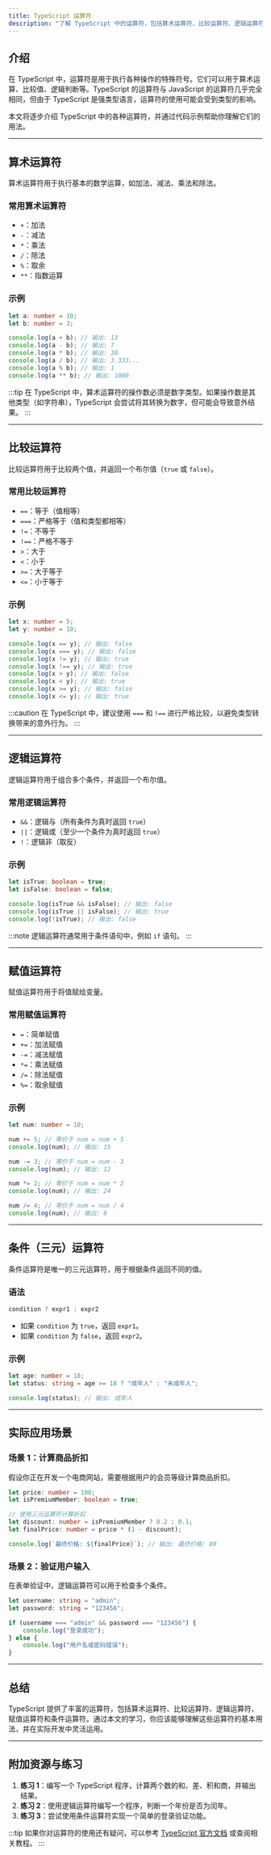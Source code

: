 ```yaml
---
title: TypeScript 运算符
description: "了解 TypeScript 中的运算符，包括算术运算符、比较运算符、逻辑运算符等，并通过实际示例掌握其用法。"
---
```


## 介绍

在 TypeScript 中，运算符是用于执行各种操作的特殊符号。它们可以用于算术运算、比较值、逻辑判断等。TypeScript 的运算符与 JavaScript 的运算符几乎完全相同，但由于 TypeScript 是强类型语言，运算符的使用可能会受到类型的影响。

本文将逐步介绍 TypeScript 中的各种运算符，并通过代码示例帮助你理解它们的用法。

---

## 算术运算符

算术运算符用于执行基本的数学运算，如加法、减法、乘法和除法。

### 常用算术运算符

- `+`：加法
- `-`：减法
- `*`：乘法
- `/`：除法
- `%`：取余
- `**`：指数运算

### 示例

```typescript
let a: number = 10;
let b: number = 3;

console.log(a + b); // 输出: 13
console.log(a - b); // 输出: 7
console.log(a * b); // 输出: 30
console.log(a / b); // 输出: 3.333...
console.log(a % b); // 输出: 1
console.log(a ** b); // 输出: 1000
```

:::tip
在 TypeScript 中，算术运算符的操作数必须是数字类型。如果操作数是其他类型（如字符串），TypeScript 会尝试将其转换为数字，但可能会导致意外结果。
:::

---

## 比较运算符

比较运算符用于比较两个值，并返回一个布尔值（`true` 或 `false`）。

### 常用比较运算符

- `==`：等于（值相等）
- `===`：严格等于（值和类型都相等）
- `!=`：不等于
- `!==`：严格不等于
- `>`：大于
- `<`：小于
- `>=`：大于等于
- `<=`：小于等于

### 示例

```typescript
let x: number = 5;
let y: number = 10;

console.log(x == y); // 输出: false
console.log(x === y); // 输出: false
console.log(x != y); // 输出: true
console.log(x !== y); // 输出: true
console.log(x > y); // 输出: false
console.log(x < y); // 输出: true
console.log(x >= y); // 输出: false
console.log(x <= y); // 输出: true
```

:::caution
在 TypeScript 中，建议使用 `===` 和 `!==` 进行严格比较，以避免类型转换带来的意外行为。
:::

---

## 逻辑运算符

逻辑运算符用于组合多个条件，并返回一个布尔值。

### 常用逻辑运算符

- `&&`：逻辑与（所有条件为真时返回 `true`）
- `||`：逻辑或（至少一个条件为真时返回 `true`）
- `!`：逻辑非（取反）

### 示例

```typescript
let isTrue: boolean = true;
let isFalse: boolean = false;

console.log(isTrue && isFalse); // 输出: false
console.log(isTrue || isFalse); // 输出: true
console.log(!isTrue); // 输出: false
```

:::note
逻辑运算符通常用于条件语句中，例如 `if` 语句。
:::

---

## 赋值运算符

赋值运算符用于将值赋给变量。

### 常用赋值运算符

- `=`：简单赋值
- `+=`：加法赋值
- `-=`：减法赋值
- `*=`：乘法赋值
- `/=`：除法赋值
- `%=`：取余赋值

### 示例

```typescript
let num: number = 10;

num += 5; // 等价于 num = num + 5
console.log(num); // 输出: 15

num -= 3; // 等价于 num = num - 3
console.log(num); // 输出: 12

num *= 2; // 等价于 num = num * 2
console.log(num); // 输出: 24

num /= 4; // 等价于 num = num / 4
console.log(num); // 输出: 6
```

---

## 条件（三元）运算符

条件运算符是唯一的三元运算符，用于根据条件返回不同的值。

### 语法

```typescript
condition ? expr1 : expr2
```

- 如果 `condition` 为 `true`，返回 `expr1`。
- 如果 `condition` 为 `false`，返回 `expr2`。

### 示例

```typescript
let age: number = 18;
let status: string = age >= 18 ? "成年人" : "未成年人";

console.log(status); // 输出: 成年人
```

---

## 实际应用场景

### 场景 1：计算商品折扣

假设你正在开发一个电商网站，需要根据用户的会员等级计算商品折扣。

```typescript
let price: number = 100;
let isPremiumMember: boolean = true;

// 使用三元运算符计算折扣
let discount: number = isPremiumMember ? 0.2 : 0.1;
let finalPrice: number = price * (1 - discount);

console.log(`最终价格: ${finalPrice}`); // 输出: 最终价格: 80
```

### 场景 2：验证用户输入

在表单验证中，逻辑运算符可以用于检查多个条件。

```typescript
let username: string = "admin";
let password: string = "123456";

if (username === "admin" && password === "123456") {
    console.log("登录成功");
} else {
    console.log("用户名或密码错误");
}
```

---

## 总结

TypeScript 提供了丰富的运算符，包括算术运算符、比较运算符、逻辑运算符、赋值运算符和条件运算符。通过本文的学习，你应该能够理解这些运算符的基本用法，并在实际开发中灵活运用。

---

## 附加资源与练习

1. **练习 1**：编写一个 TypeScript 程序，计算两个数的和、差、积和商，并输出结果。
2. **练习 2**：使用逻辑运算符编写一个程序，判断一个年份是否为闰年。
3. **练习 3**：尝试使用条件运算符实现一个简单的登录验证功能。

:::tip
如果你对运算符的使用还有疑问，可以参考 [TypeScript 官方文档](https://www.typescriptlang.org/docs/) 或查阅相关教程。
:::